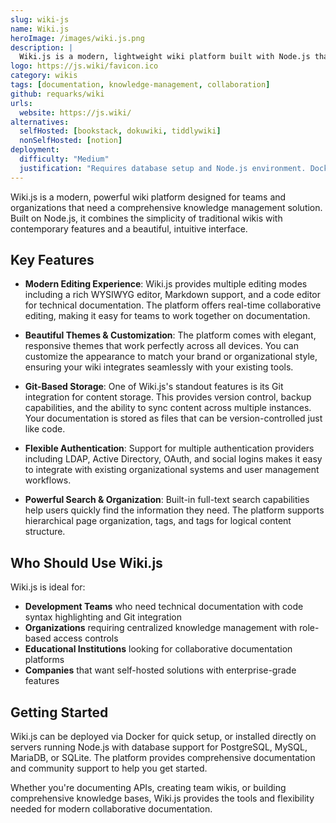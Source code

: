 ```yaml
---
slug: wiki-js
name: Wiki.js
heroImage: /images/wiki.js.png
description: |
  Wiki.js is a modern, lightweight wiki platform built with Node.js that offers powerful editing, beautiful themes, and Git-based storage for collaborative knowledge management.
logo: https://js.wiki/favicon.ico
category: wikis
tags: [documentation, knowledge-management, collaboration]
github: requarks/wiki
urls:
  website: https://js.wiki/
alternatives:
  selfHosted: [bookstack, dokuwiki, tiddlywiki]
  nonSelfHosted: [notion]
deployment:
  difficulty: "Medium"
  justification: "Requires database setup and Node.js environment. Docker deployment available but configuration can be complex for advanced features."
---
```


Wiki.js is a modern, powerful wiki platform designed for teams and organizations
that need a comprehensive knowledge management solution. Built on Node.js, it
combines the simplicity of traditional wikis with contemporary features and a
beautiful, intuitive interface.

## Key Features

- **Modern Editing Experience**: Wiki.js provides multiple editing modes including
  a rich WYSIWYG editor, Markdown support, and a code editor for technical
  documentation. The platform offers real-time collaborative editing, making it
  easy for teams to work together on documentation.

- **Beautiful Themes & Customization**: The platform comes with elegant,
  responsive themes that work perfectly across all devices. You can customize
  the appearance to match your brand or organizational style, ensuring your wiki
  integrates seamlessly with your existing tools.

- **Git-Based Storage**: One of Wiki.js's standout features is its Git
  integration for content storage. This provides version control, backup
  capabilities, and the ability to sync content across multiple instances. Your
  documentation is stored as files that can be version-controlled just like code.

- **Flexible Authentication**: Support for multiple authentication providers
  including LDAP, Active Directory, OAuth, and social logins makes it easy to
  integrate with existing organizational systems and user management workflows.

- **Powerful Search & Organization**: Built-in full-text search capabilities help
  users quickly find the information they need. The platform supports hierarchical
  page organization, tags, and tags for logical content structure.

## Who Should Use Wiki.js

Wiki.js is ideal for:

- **Development Teams** who need technical documentation with code syntax
  highlighting and Git integration
- **Organizations** requiring centralized knowledge management with role-based
  access controls
- **Educational Institutions** looking for collaborative documentation platforms
- **Companies** that want self-hosted solutions with enterprise-grade features

## Getting Started

Wiki.js can be deployed via Docker for quick setup, or installed directly on
servers running Node.js with database support for PostgreSQL, MySQL, MariaDB, or
SQLite. The platform provides comprehensive documentation and community support
to help you get started.

Whether you're documenting APIs, creating team wikis, or building comprehensive
knowledge bases, Wiki.js provides the tools and flexibility needed for modern
collaborative documentation.
